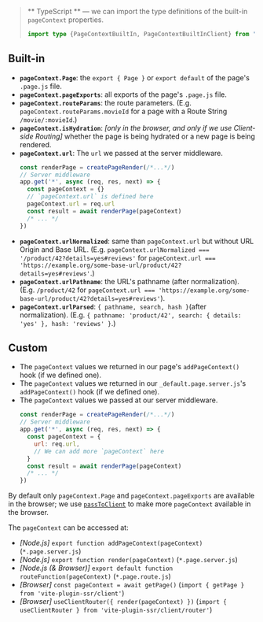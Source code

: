 > ** TypeScript ** &mdash; we can import the type definitions of the built-in `pageContext` properties.
> ```ts
> import type {PageContextBuiltIn, PageContextBuiltInClient} from 'vite-plugin-ssr/types'
> ```

## Built-in

 - **`pageContext.Page`**: the `export { Page }` or `export default` of the page's `.page.js` file.
 - **`pageContext.pageExports`**: all exports of the page's `.page.js` file.
 - **`pageContext.routeParams`**: the route parameters. (E.g. `pageContext.routeParams.movieId` for a page with a Route String `/movie/:movieId`.)
 - **`pageContext.isHydration`**: *[only in the browser, and only if we use Client-side Routing]* whether the page is being hydrated or a new page is being rendered.
 - **`pageContext.url`**: The `url` we passed at the server middleware.
    ```js
    const renderPage = createPageRender(/*...*/)
    // Server middleware
    app.get('*', async (req, res, next) => {
      const pageContext = {}
      // `pageContext.url` is defined here
      pageContext.url = req.url
      const result = await renderPage(pageContext)
      /* ... */
    })
    ```
 - **`pageContext.urlNormalized`**: same than `pageContext.url` but without URL Origin and Base URL. (E.g. `pageContext.urlNormalized === '/product/42?details=yes#reviews'` for `pageContext.url === 'https://example.org/some-base-url/product/42?details=yes#reviews'`.)
 - **`pageContext.urlPathname`**: the URL's pathname (after normalization). (E.g. `/product/42` for `pageContext.url === 'https://example.org/some-base-url/product/42?details=yes#reviews'`).
 - **`pageContext.urlParsed`**: `{ pathname, search, hash }`(after normalization). (E.g. `{ pathname: 'product/42', search: { details: 'yes' }, hash: 'reviews' }`.)

## Custom

 - The `pageContext` values we returned in our page's `addPageContext()` hook (if we defined one).
 - The `pageContext` values we returned in our `_default.page.server.js`'s `addPageContext()` hook (if we defined one).
 - The `pageContext` values we passed at our server middleware.
    ```js
    const renderPage = createPageRender(/*...*/)
    // Server middleware
    app.get('*', async (req, res, next) => {
      const pageContext = {
        url: req.url,
        // We can add more `pageContext` here
      }
      const result = await renderPage(pageContext)
      /* ... */
    })
    ```

By default only `pageContext.Page` and `pageContext.pageExports` are available in the browser;
we use [`passToClient`](/passToClient) to make more `pageContext` available in the browser.

The `pageContext` can be accessed at:
 - *[Node.js]* `export function addPageContext(pageContext)` (`*.page.server.js`)
 - *[Node.js]* `export function render(pageContext)` (`*.page.server.js`)
 - *[Node.js (& Browser)]* `export default function routeFunction(pageContext)` (`*.page.route.js`)
 - *[Browser]* `const pageContext = await getPage()` (`import { getPage } from 'vite-plugin-ssr/client'`)
 - *[Browser]* `useClientRouter({ render(pageContext) })` (`import { useClientRouter } from 'vite-plugin-ssr/client/router'`)
